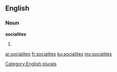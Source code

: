 ==English==

===Noun===
'''socialites'''

# {{plural of|[[socialite]]}}

[[Category:English plurals]]

[[ar:socialites]]
[[fr:socialites]]
[[ku:socialites]]
[[my:socialites]]
